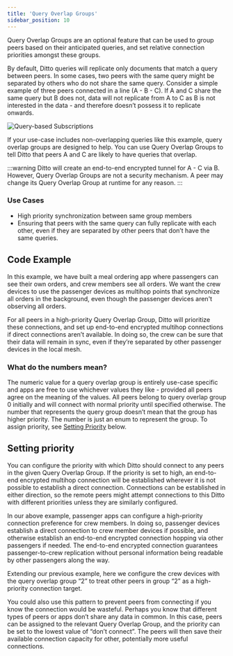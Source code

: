 ```yaml
---
title: 'Query Overlap Groups'
sidebar_position: 10
---
```



Query Overlap Groups are an optional feature that can be used to group peers
based on their anticipated queries, and set relative connection priorities
amongst these groups.

By default, Ditto queries will replicate only documents that match a query between
peers. In some cases, two peers with the same query might be separated by others
who do not share the same query. Consider a simple example of three peers
connected in a line (A - B - C). If A and C share the same query but B does not,
data will not replicate from A to C as B is not interested in the data - and
therefore doesn’t possess it to replicate onwards.

![Query-based Subscriptions](./syncing_data_2_ditto_link.png)

If your use-case includes non-overlapping queries like this example, query
overlap groups are designed to help. You can use Query Overlap Groups to tell
Ditto that peers A and C are likely to have queries that overlap. 

:::warning
Ditto will create an end-to-end encrypted tunnel for A - C via B. However, Query Overlap Groups are not a security mechanism. A peer may change its Query Overlap Group at runtime for any reason.
:::

### Use Cases

* High priority synchronization between same group members
* Ensuring that peers with the same query can fully replicate with each other, even if they are separated by other peers that don’t have the same queries.

## Code Example

In this example, we have built a meal ordering app where passengers can see their own
orders, and crew members see all orders. We want the crew devices to use the
passenger devices as multihop points that synchronize all orders in the
background, even though the passenger devices aren't observing all orders.

For all peers in a high-priority Query Overlap Group, Ditto will prioritize
these connections, and set up end-to-end encrypted multihop connections if
direct connections aren’t available. In doing so, the crew can be sure that
their data will remain in sync, even if they’re separated by other passenger devices
in the local mesh.

<SnippetGroup name="network-query-overlap-group" />

###  What do the numbers mean?

The numeric value for a query overlap group is entirely use-case specific and
apps are free to use whichever values they like - provided all peers agree on
the meaning of the values. All peers belong to query overlap group 0 initially
and will connect with normal priority until specified otherwise. The number that
represents the query group doesn’t mean that the group has higher priority. The
number is just an enum to represent the group. To assign priority, see
[Setting Priority](#setting-priority) below.


## Setting priority

You can configure the priority with which Ditto should connect to any peers in the given
Query Overlap Group. If the priority is set to high, an end-to-end encrypted
multihop connection will be established wherever it is not possible to establish
a direct connection. Connections can be established in either direction, so
the remote peers might attempt connections to this Ditto with different
priorities unless they are similarly configured.

In our above example, passenger apps can configure a high-priority connection
preference for crew members. In doing so, passenger devices establish a direct
connection to crew member devices if possible, and otherwise establish an end-to-end encrypted
connection hopping via other passengers if needed. The end-to-end encrypted
connection guarantees passenger-to-crew replication without personal information
being readable by other passengers along the way.

Extending our previous example, here we configure the crew devices with the
query overlap group “2” to treat other peers in group “2” as a high-priority
connection target. 

<SnippetGroup name="network-set-priority" />


You could also use this pattern to prevent peers from connecting if you know the
connection would be wasteful. Perhaps you know that different types of peers or
apps don’t share any data in common. In this case, peers can be assigned to the
relevant Query Overlap Group, and the priority can be set to the lowest value of
“don’t connect”. The peers will then save their available connection capacity
for other, potentially more useful connections.

